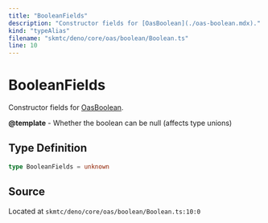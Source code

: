 ```yaml
---
title: "BooleanFields"
description: "Constructor fields for [OasBoolean](./oas-boolean.mdx)."
kind: "typeAlias"
filename: "skmtc/deno/core/oas/boolean/Boolean.ts"
line: 10
---
```


# BooleanFields

Constructor fields for [OasBoolean](./oas-boolean.mdx).


**@template** - Whether the boolean can be null (affects type unions)

## Type Definition

```typescript
type BooleanFields = unknown
```

## Source

Located at `skmtc/deno/core/oas/boolean/Boolean.ts:10:0`
